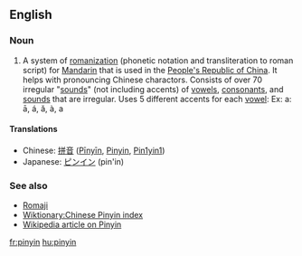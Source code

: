 ==English==
===Noun===
# A system of [[romanization]] (phonetic notation and transliteration to roman script) for [[Mandarin]] that is used in the [[People's Republic of China]]. It helps with pronouncing Chinese charactors. Consists of over 70 irregular "[[sounds]]" (not including accents) of [[vowel|vowels]], [[consonant]]s, and [[sounds]] that are irregular. Uses 5 different accents for each [[vowel]]: Ex: a: ā, á, ǎ, à, a

==== Translations ====
*Chinese: [[拼音]] ([[Pīnyīn]], [[Pinyin]], [[Pin1yin1]])
*Japanese: [[ピンイン]] (pin'in)

===See also===
* [[Romaji]]
* [[Wiktionary:Chinese Pinyin index]]
* [[w:Pinyin|Wikipedia article on Pinyin]]

[[fr:pinyin]]
[[hu:pinyin]]